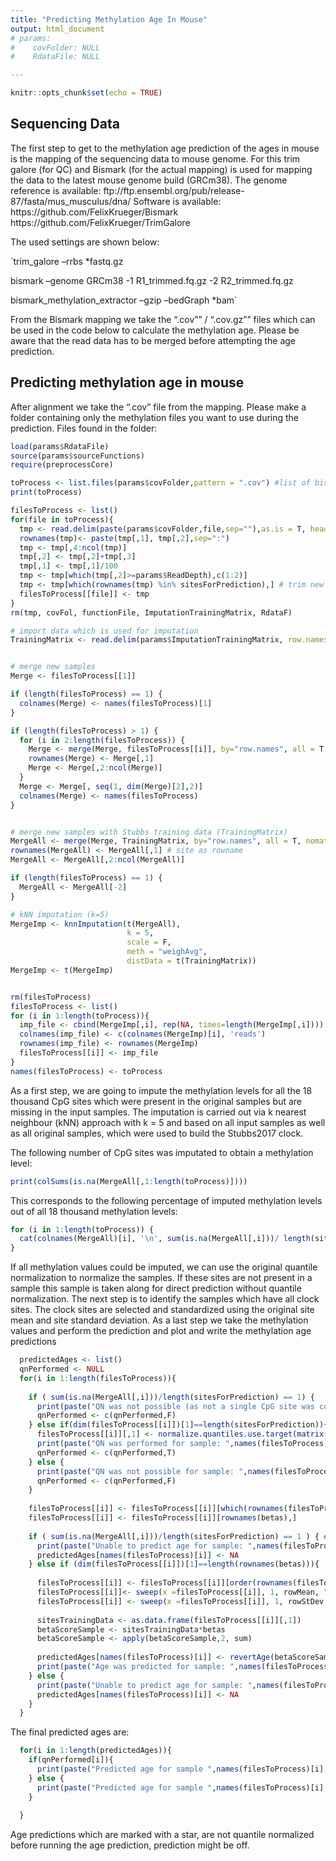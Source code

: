 ```yaml
---
title: "Predicting Methylation Age In Mouse"
output: html_document
# params:
#    covFolder: NULL
#    RdataFile: NULL

---
```


```r
knitr::opts_chunk$set(echo = TRUE)
```

## Sequencing Data

The first step to get to the methylation age prediction of the ages in mouse is the mapping of the sequencing data to mouse genome.
For this trim galore (for QC) and Bismark (for the actual mapping) is used for mapping the data to the latest mouse genome build (GRCm38).
The genome reference is available:
ftp://ftp.ensembl.org/pub/release-87/fasta/mus_musculus/dna/
Software is available:
https://github.com/FelixKrueger/Bismark
https://github.com/FelixKrueger/TrimGalore


The used settings are shown below:

`trim_galore --rrbs *fastq.gz
 
bismark --genome GRCm38 -1 R1_trimmed.fq.gz -2 R2_trimmed.fq.gz
 
bismark_methylation_extractor --gzip --bedGraph *bam`

From the Bismark mapping we take the ".cov"" / ".cov.gz"" files which can be used in the code below to calculate the methylation age.
Please be aware that the read data has to be merged before attempting the age prediction.

## Predicting methylation age in mouse
After alignment we take the ".cov" file from the mapping. Please make a folder containing only the methylation files you want to use during the prediction.
Files found in the folder:


```r
load(params$RdataFile)
source(params$sourceFunctions)
require(preprocessCore)

toProcess <- list.files(params$covFolder,pattern = ".cov") #list of bismarked files
print(toProcess)

filesToProcess <- list()
for(file in toProcess){
  tmp <- read.delim(paste(params$covFolder,file,sep=""),as.is = T, header = F)
  rownames(tmp)<- paste(tmp[,1], tmp[,2],sep=":")
  tmp <- tmp[,4:ncol(tmp)]
  tmp[,2] <- tmp[,2]+tmp[,3]
  tmp[,1] <- tmp[,1]/100
  tmp <- tmp[which(tmp[,2]>=params$ReadDepth),c(1:2)] 
  tmp <- tmp[which(rownames(tmp) %in% sitesForPrediction),] # trim new samples: remove sites which were not in 'the 18 thousand sites which were present in the original samples'
  filesToProcess[[file]] <- tmp
}
rm(tmp, covFol, functionFile, ImputationTrainingMatrix, RdataF)

```



```r

# import data which is used for imputation
TrainingMatrix <- read.delim(params$ImputationTrainingMatrix, row.names=1, sep="\t",as.is=T)


# merge new samples
Merge <- filesToProcess[[1]]

if (length(filesToProcess) == 1) { 
  colnames(Merge) <- names(filesToProcess)[1]
}

if (length(filesToProcess) > 1) {
  for (i in 2:length(filesToProcess)) {
    Merge <- merge(Merge, filesToProcess[[i]], by="row.names", all = T, nomatch = NA) 
    rownames(Merge) <- Merge[,1] 
    Merge <- Merge[,2:ncol(Merge)]
  }
  Merge <- Merge[, seq(1, dim(Merge)[2],2)]
  colnames(Merge) <- names(filesToProcess)
}


# merge new samples with Stubbs training data (TrainingMatrix)
MergeAll <- merge(Merge, TrainingMatrix, by="row.names", all = T, nomatch = NA)
rownames(MergeAll) <- MergeAll[,1] # site as rowname
MergeAll <- MergeAll[,2:ncol(MergeAll)]

if (length(filesToProcess) == 1) { 
  MergeAll <- MergeAll[-2]
}

# kNN imputation (k=5)
MergeImp <- knnImputation(t(MergeAll),
                          k = 5, 
                          scale = F, 
                          meth = "weighAvg", 
                          distData = t(TrainingMatrix)) 
MergeImp <- t(MergeImp)


rm(filesToProcess)
filesToProcess <- list()
for (i in 1:length(toProcess)){
  imp_file <- cbind(MergeImp[,i], rep(NA, times=length(MergeImp[,i]))) # read info is NA
  colnames(imp_file) <- c(colnames(MergeImp)[i], 'reads')
  rownames(imp_file) <- rownames(MergeImp)
  filesToProcess[[i]] <- imp_file
}
names(filesToProcess) <- toProcess
```

As a first step, we are going to impute the methylation levels for all the 18 thousand CpG sites which were present in the original samples but are missing in the input samples. The imputation is carried out via k nearest neighbour (kNN) approach with k = 5 and based on all input samples as well as all original samples, which were used to build the Stubbs2017 clock.

The following number of CpG sites was imputated to obtain a methylation level:
```r

print(colSums(is.na(MergeAll[,1:length(toProcess)])))
```
This corresponds to the following percentage of imputed methylation levels out of all 18 thousand methylation levels:
```r

for (i in 1:length(toProcess)) {
  cat(colnames(MergeAll)[i], '\n', sum(is.na(MergeAll[,i]))/ length(sitesForPrediction) *100, '%', '\n')
}
```


If all methylation values could be imputed, we can use the original quantile normalization to normalize the samples. If these sites are not present in a sample this sample is taken along for direct prediction without quantile normalization. The next step is to identify the samples which have all clock sites. The clock sites are selected and standardized using the original site mean and site standard deviation. As a last step we take the methylation values and perform the prediction and plot and write the methylation age predictions

```r
  predictedAges <- list()
  qnPerformed <- NULL
  for(i in 1:length(filesToProcess)){
    
    if ( sum(is.na(MergeAll[,i]))/length(sitesForPrediction) == 1) { 
      print(paste("QN was not possible (as not a single CpG site was covered) by sample: ",names(filesToProcess)[i]))
      qnPerformed <- c(qnPerformed,F)
    } else if(dim(filesToProcess[[i]])[1]==length(sitesForPrediction)){
      filesToProcess[[i]][,1] <- normalize.quantiles.use.target(matrix(filesToProcess[[i]][,1],ncol=1), target = qnTarget)
      print(paste("QN was performed for sample: ",names(filesToProcess)[i]))
      qnPerformed <- c(qnPerformed,T)
    } else {
      print(paste("QN was not possible for sample: ",names(filesToProcess)[i]))
      qnPerformed <- c(qnPerformed,F)
    }
    
    filesToProcess[[i]] <- filesToProcess[[i]][which(rownames(filesToProcess[[i]]) %in% rownames(betas)),]
    filesToProcess[[i]] <- filesToProcess[[i]][rownames(betas),]
  
    if ( sum(is.na(MergeAll[,i]))/length(sitesForPrediction) == 1 ) { ### # NA if no CpG site covered
      print(paste("Unable to predict age for sample: ",names(filesToProcess)[i]))
      predictedAges[names(filesToProcess)[i]] <- NA
    } else if (dim(filesToProcess[[i]])[1]==length(rownames(betas))){
      
      filesToProcess[[i]] <- filesToProcess[[i]][order(rownames(filesToProcess[[i]])),]
      filesToProcess[[i]]<- sweep(x =filesToProcess[[i]], 1, rowMean, "-" )
      filesToProcess[[i]] <- sweep(x =filesToProcess[[i]], 1, rowStDev, "/" )
      
      sitesTrainingData <- as.data.frame(filesToProcess[[i]][,1])
      betaScoreSample <- sitesTrainingData*betas
      betaScoreSample <- apply(betaScoreSample,2, sum)
       
      predictedAges[names(filesToProcess)[i]] <- revertAge(betaScoreSample)
      print(paste("Age was predicted for sample: ",names(filesToProcess)[i]))
    } else {
      print(paste("Unable to predict age for sample: ",names(filesToProcess)[i]))
      predictedAges[names(filesToProcess)[i]] <- NA
    }
  }
```

The final predicted ages are:

```r
  for(i in 1:length(predictedAges)){
    if(qnPerformed[i]){
      print(paste("Predicted age for sample ",names(filesToProcess)[i],": ",round(predictedAges[[i]],digits = 1), sep=""))
    } else {
      print(paste("Predicted age for sample ",names(filesToProcess)[i],": ",round(predictedAges[[i]],digits = 1), " *", sep=""))
    }
    
  }
```

Age predictions which are marked with a star, are not quantile normalized before running the age prediction, prediction might be off.
